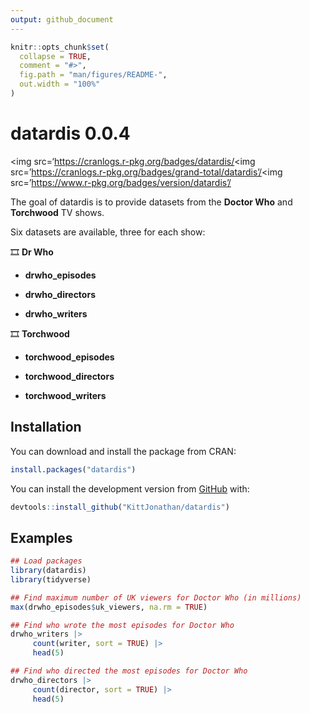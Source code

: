 ```yaml
---
output: github_document
---
```


<!-- README.md is generated from README.Rmd. Please edit that file -->

```r
knitr::opts_chunk$set(
  collapse = TRUE,
  comment = "#>",
  fig.path = "man/figures/README-",
  out.width = "100%"
)
```

# datardis 0.0.4

<!-- badges: start -->

\<img src='[https://cranlogs.r-pkg.org/badges/datardis/](https://cranlogs.r-pkg.org/badges/survivoR'/)\<img src='[https://cranlogs.r-pkg.org/badges/grand-total/datardis'/](https://cranlogs.r-pkg.org/badges/grand-total/survivoR'/)\<img src='[https://www.r-pkg.org/badges/version/datardis'/](https://www.r-pkg.org/badges/version/survivoR'/)

<!-- badges: end -->

The goal of datardis is to provide datasets from the **Doctor Who** and **Torchwood** TV shows.

Six datasets are available, three for each show:

🎞️ **Dr Who**

-   **drwho_episodes**

-   **drwho_directors**

-   **drwho_writers**

🎞️ **Torchwood**

-   **torchwood_episodes**

-   **torchwood_directors**

-   **torchwood_writers**

## Installation

You can download and install the package from CRAN:

```r
install.packages("datardis")
```

You can install the development version from [GitHub](https://github.com/) with:

```r
devtools::install_github("KittJonathan/datardis")
```

## Examples

```r

## Load packages
library(datardis)
library(tidyverse)

## Find maximum number of UK viewers for Doctor Who (in millions)
max(drwho_episodes$uk_viewers, na.rm = TRUE)

## Find who wrote the most episodes for Doctor Who
drwho_writers |>
     count(writer, sort = TRUE) |>
     head(5)

## Find who directed the most episodes for Doctor Who
drwho_directors |>
     count(director, sort = TRUE) |>
     head(5)

```

